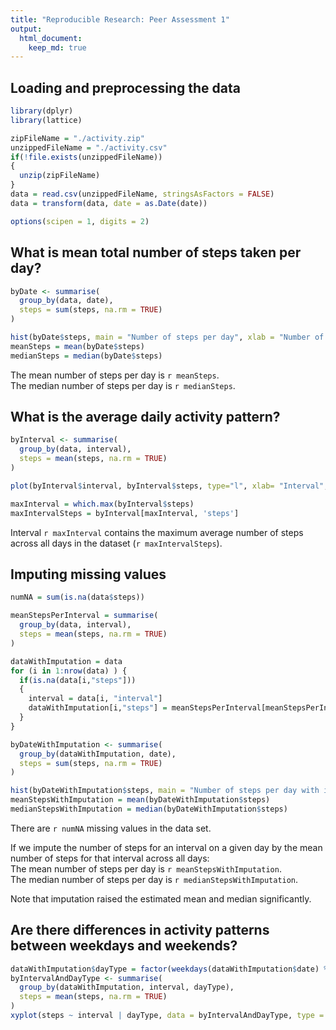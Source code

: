 ```yaml
---
title: "Reproducible Research: Peer Assessment 1"
output: 
  html_document:
    keep_md: true
---
```



## Loading and preprocessing the data
```r
library(dplyr)
library(lattice)

zipFileName = "./activity.zip"
unzippedFileName = "./activity.csv"
if(!file.exists(unzippedFileName))
{
  unzip(zipFileName)
}
data = read.csv(unzippedFileName, stringsAsFactors = FALSE)
data = transform(data, date = as.Date(date))

options(scipen = 1, digits = 2)
```

## What is mean total number of steps taken per day?
```r

byDate <- summarise(
  group_by(data, date),
  steps = sum(steps, na.rm = TRUE)
)

hist(byDate$steps, main = "Number of steps per day", xlab = "Number of steps per day", ylab = "Frequency")
meanSteps = mean(byDate$steps)
medianSteps = median(byDate$steps)
```
The mean number of steps per day is `r meanSteps`.  
The median number of steps per day is `r medianSteps`.  


## What is the average daily activity pattern?
```r

byInterval <- summarise(
  group_by(data, interval),
  steps = mean(steps, na.rm = TRUE)
)

plot(byInterval$interval, byInterval$steps, type="l", xlab= "Interval", ylab= "Mean Number of Steps")

maxInterval = which.max(byInterval$steps)
maxIntervalSteps = byInterval[maxInterval, 'steps']
```
Interval `r maxInterval` contains the maximum average number of steps across all days in the dataset (`r maxIntervalSteps`).


## Imputing missing values
```r

numNA = sum(is.na(data$steps))

meanStepsPerInterval = summarise(
  group_by(data, interval),
  steps = mean(steps, na.rm = TRUE)
)

dataWithImputation = data
for (i in 1:nrow(data) ) {
  if(is.na(data[i,"steps"]))
  {
    interval = data[i, "interval"]
    dataWithImputation[i,"steps"] = meanStepsPerInterval[meanStepsPerInterval$interval == interval,"steps"]
  }
}

byDateWithImputation <- summarise(
  group_by(dataWithImputation, date),
  steps = sum(steps, na.rm = TRUE)
)

hist(byDateWithImputation$steps, main = "Number of steps per day with imputation", xlab = "Number of steps per day", ylab = "Frequency")
meanStepsWithImputation = mean(byDateWithImputation$steps)
medianStepsWithImputation = median(byDateWithImputation$steps)


```
There are `r numNA` missing values in the data set.

If we impute the number of steps for an interval on a given day by the mean number of steps for that interval across all days:  
The mean number of steps per day is `r meanStepsWithImputation`.  
The median number of steps per day is `r medianStepsWithImputation`.

Note that imputation raised the estimated mean and median significantly.


## Are there differences in activity patterns between weekdays and weekends?

```r
dataWithImputation$dayType = factor(weekdays(dataWithImputation$date) %in% c("Saturday", "Sunday"), labels = c("weekday", "weekend"))
byIntervalAndDayType <- summarise(
  group_by(dataWithImputation, interval, dayType),
  steps = mean(steps, na.rm = TRUE)
)
xyplot(steps ~ interval | dayType, data = byIntervalAndDayType, type = "l", layout=c(1,2))

```

